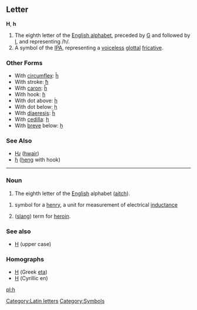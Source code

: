 ==Letter==
'''H''', '''h'''

#The eighth letter of the [[Appendix:English alphabet|English alphabet]], preceded by [[G]] and followed by [[I]], and representing /h/.
#A symbol of the [[IPA]], representing a [[voiceless]] [[glottal]] [[fricative]].
===Other Forms===
*With [[circumflex]]: [[ĥ]]
*With stroke: [[ħ]]
*With [[caron]]: [[ȟ]]
*With hook: [[ɦ]]
*With dot above: [[ḣ]]
*With dot below: [[ḥ]]
*With [[diaeresis]]: [[ḧ]]
*With [[cedilla]]: [[ḩ]]
*With [[breve]] below: [[ḫ]]
===See Also===
*[[Ƕ]] ([[hwair]])
*[[ɧ]] ([[heng]] with hook)
[[Category:Latin letters]]
----

===Noun===

#The eighth letter of the [[English]] alphabet ([[aitch]]).

[[Category:Symbols]]
#{{Physics}} symbol for a [[henry]], a unit for measurement of electrical [[inductance]]
#([[slang]]) term for [[heroin]].
===See also===
*[[H]] (upper case)
===Homographs===
*[[Η]] (Greek [[eta]])
*[[Н]] (Cyrillic en)

[[pl:h]]